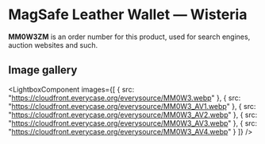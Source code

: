 
# MagSafe Leather Wallet — Wisteria

<Callout type='info' emoji='👉🏻'>**MM0W3ZM** is an order number for this product, used for search engines, auction websites and such.</Callout>

## Image gallery

<LightboxComponent
    images={[
      {
        src: "https://cloudfront.everycase.org/everysource/MM0W3.webp"
      },
      {
        src: "https://cloudfront.everycase.org/everysource/MM0W3_AV1.webp"
      },
      {
        src: "https://cloudfront.everycase.org/everysource/MM0W3_AV2.webp"
      },
      {
        src: "https://cloudfront.everycase.org/everysource/MM0W3_AV3.webp"
      },
      {
        src: "https://cloudfront.everycase.org/everysource/MM0W3_AV4.webp"
      }
    ]}
  />
